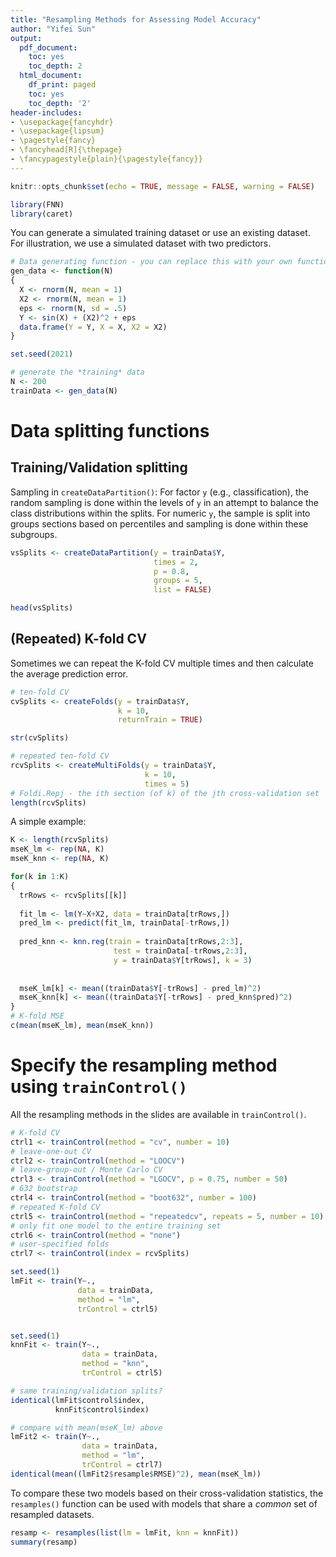 ---
title: "Resampling Methods for Assessing Model Accuracy" 
author: "Yifei Sun"
output:
  pdf_document:
    toc: yes
    toc_depth: 2
  html_document:
    df_print: paged
    toc: yes
    toc_depth: '2'
header-includes:
- \usepackage{fancyhdr}
- \usepackage{lipsum}
- \pagestyle{fancy}
- \fancyhead[R]{\thepage}
- \fancypagestyle{plain}{\pagestyle{fancy}}
--- 

```{r setup, include=FALSE}
knitr::opts_chunk$set(echo = TRUE, message = FALSE, warning = FALSE)
```


\newpage

```{r}
library(FNN)
library(caret)
```


You can generate a simulated training dataset or use an existing dataset. For illustration, we use a simulated dataset with two predictors.
```{r}
# Data generating function - you can replace this with your own function
gen_data <- function(N)
{
  X <- rnorm(N, mean = 1)
  X2 <- rnorm(N, mean = 1)
  eps <- rnorm(N, sd = .5)
  Y <- sin(X) + (X2)^2 + eps
  data.frame(Y = Y, X = X, X2 = X2)
}

set.seed(2021)

# generate the *training* data
N <- 200
trainData <- gen_data(N)
```


# Data splitting functions

## Training/Validation splitting

Sampling in `createDataPartition()`: For factor `y` (e.g., classification), the random sampling is done within the levels of `y` in an attempt to balance the class distributions within the splits. For numeric `y`, the sample is split into groups sections based on percentiles and sampling is done within these subgroups. 

```{r}
vsSplits <- createDataPartition(y = trainData$Y,
                                times = 2,
                                p = 0.8,
                                groups = 5,
                                list = FALSE)

head(vsSplits)
```

## (Repeated) K-fold CV

Sometimes we can repeat the K-fold CV multiple times and then calculate the average prediction error.

```{r}
# ten-fold CV 
cvSplits <- createFolds(y = trainData$Y, 
                        k = 10, 
                        returnTrain = TRUE)

str(cvSplits)

# repeated ten-fold CV 
rcvSplits <- createMultiFolds(y = trainData$Y, 
                              k = 10, 
                              times = 5)
# Foldi.Repj - the ith section (of k) of the jth cross-validation set 
length(rcvSplits)
```

A simple example:

```{r}
K <- length(rcvSplits)
mseK_lm <- rep(NA, K)
mseK_knn <- rep(NA, K)

for(k in 1:K)
{
  trRows <- rcvSplits[[k]]
  
  fit_lm <- lm(Y~X+X2, data = trainData[trRows,])
  pred_lm <- predict(fit_lm, trainData[-trRows,])
  
  pred_knn <- knn.reg(train = trainData[trRows,2:3], 
                       test = trainData[-trRows,2:3], 
                       y = trainData$Y[trRows], k = 3)
  
  
  mseK_lm[k] <- mean((trainData$Y[-trRows] - pred_lm)^2)
  mseK_knn[k] <- mean((trainData$Y[-trRows] - pred_knn$pred)^2)
}
# K-fold MSE
c(mean(mseK_lm), mean(mseK_knn))
```


# Specify the resampling method using `trainControl()`

All the resampling methods in the slides are available in `trainControl()`.

```{r}
# K-fold CV
ctrl1 <- trainControl(method = "cv", number = 10)
# leave-one-out CV
ctrl2 <- trainControl(method = "LOOCV")
# leave-group-out / Monte Carlo CV
ctrl3 <- trainControl(method = "LGOCV", p = 0.75, number = 50) 
# 632 bootstrap
ctrl4 <- trainControl(method = "boot632", number = 100)
# repeated K-fold CV
ctrl5 <- trainControl(method = "repeatedcv", repeats = 5, number = 10) 
# only fit one model to the entire training set
ctrl6 <- trainControl(method = "none") 
# user-specified folds 
ctrl7 <- trainControl(index = rcvSplits)

set.seed(1)
lmFit <- train(Y~., 
               data = trainData, 
               method = "lm", 
               trControl = ctrl5)


set.seed(1)
knnFit <- train(Y~., 
                data = trainData, 
                method = "knn", 
                trControl = ctrl5)

# same training/validation splits?
identical(lmFit$control$index, 
          knnFit$control$index)

# compare with mean(mseK_lm) above
lmFit2 <- train(Y~., 
                data = trainData, 
                method = "lm", 
                trControl = ctrl7)
identical(mean((lmFit2$resample$RMSE)^2), mean(mseK_lm))
```

To compare these two models based on their cross-validation statistics, the `resamples()` function can be used with models that share a *common* set of resampled datasets.

```{r}
resamp <- resamples(list(lm = lmFit, knn = knnFit))
summary(resamp)
```


